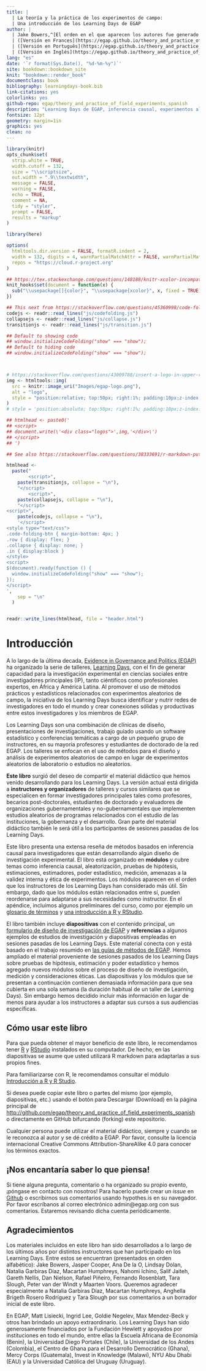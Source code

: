 ```yaml
---
title: |
  | La teoría y la práctica de los experimentos de campo: 
  | Una introducción de los Learning Days de EGAP
author: |
  | Jake Bowers,^[El orden en el que aparecen los autores fue generado aleatoriamente. https://jakebowers.org] Maarten Voors,^[https://sites.google.com/site/maartenvoors/] and Nahomi Ichino^[https://nahomi.github.io/]. <br /> Traducido por Lily Medina^[https://lilymedina.github.io/]
  | ([Versión en Frances](https://egap.github.io/theory_and_practice_of_field_experiments_french/))
  | ([Versión en Português](https://egap.github.io/theory_and_practice_of_field_experiments_portuguese/))
  | ([Versión en Inglés](https://egap.github.io/theory_and_practice_of_field_experiments/))
lang: "es"
date: '`r format(Sys.Date(), "%d-%m-%y")`'
site: bookdown::bookdown_site
knit: "bookdown::render_book"
documentclass: book
bibliography: learningdays-book.bib
link-citations: yes
colorlinks: yes
github-repo: egap/theory_and_practice_of_field_experiments_spanish
description: "Learning Days de EGAP, inferencia causal, experimentos aleatorizados, experimentos de campo, diseño experimental, diseño de investigación"
fontsize: 12pt
geometry: margin=1in
graphics: yes
clean: no
---
```


```r
library(knitr)
opts_chunk$set(
  strip.white = TRUE,
  width.cutoff = 132,
  size = "\\scriptsize",
  out.width = ".9\\textwidth",
  message = FALSE,
  warning = FALSE,
  echo = TRUE,
  comment = NA,
  tidy = "styler",
  prompt = FALSE,
  results = "markup"
)

library(here)

options(
  htmltools.dir.version = FALSE, formatR.indent = 2,
  width = 132, digits = 4, warnPartialMatchAttr = FALSE, warnPartialMatchDollar = FALSE,
  repos = "https://cloud.r-project.org"
)

## https://tex.stackexchange.com/questions/148188/knitr-xcolor-incompatible-color-definition/254482
knit_hooks$set(document = function(x) {
  sub("\\usepackage[]{color}", "\\usepackage{xcolor}", x, fixed = TRUE)
})
```


```r
## This next from https://stackoverflow.com/questions/45360998/code-folding-in-bookdown
codejs <- readr::read_lines("js/codefolding.js")
collapsejs <- readr::read_lines("js/collapse.js")
transitionjs <- readr::read_lines("js/transition.js")

## Default to showing code
## window.initializeCodeFolding("show" === "show");
## Default to hiding code
## window.initializeCodeFolding("show" === "show");



# https://stackoverflow.com/questions/43009788/insert-a-logo-in-upper-right-corner-of-r-markdown-html-document
img <- htmltools::img(
  src = knitr::image_uri("Images/egap-logo.png"),
  alt = "logo",
  style = "position:relative; top:50px; right:1%; padding:10px;z-index:200;"
)
# style = 'position:absolute; top:50px; right:1%; padding:10px;z-index:200;')

## htmlhead <- paste0('
## <script>
## document.write(\'<div class="logos">',img,'</div>\')
## </script>
## ')

## See also https://stackoverflow.com/questions/38333691/r-markdown-putting-an-image-in-the-top-right-hand-corner-of-html-and-moving-tit

htmlhead <-
  paste("
        <script>",
    paste(transitionjs, collapse = "\n"),
    "</script>
        <script>",
    paste(collapsejs, collapse = "\n"),
    "</script>
<script>",
    paste(codejs, collapse = "\n"),
    '</script>
<style type="text/css">
.code-folding-btn { margin-bottom: 4px; }
.row { display: flex; }
.collapse { display: none; }
.in { display:block }
</style>
<script>
$(document).ready(function () {
  window.initializeCodeFolding("show" === "show");
});
</script>
',
    sep = "\n"
  )


readr::write_lines(htmlhead, file = "header.html")
```

# Introducción

A lo largo de la última decada, [Evidence in Governance and Politics (EGAP)](http://egap.org/) ha organizado la serie de talleres,  [Learning Days](https://egap.org/learning-days/), con el fin de generar capacidad para la investigación experimental en ciencias sociales  entre investigadores principales (IP), tanto ciéntificos como profesionales expertos, en África y América Latina. Al promover el uso de métodos prácticos y estadísticos relacionados con experimentos aleatorios  de campo, la iniciativa de los Learning Days busca identificar y nutrir redes de investigadores en todo el mundo y crear conexiones sólidas y productivas entre estos investigadores y los miembros de EGAP.


Los Learning Days son una combinación de clínicas de diseño, presentaciones de investigaciones, trabajo guiado usando un software estadístico y conferencias temáticas a cargo de un pequeño grupo de instructores, en su mayoría profesores y estudiantes de doctorado de la red EGAP. Los talleres se enfocan en el uso de métodos para el diseño y análisis de experimentos aleatorios  de campo en lugar de experimentos aleatorios de laboratorio o estudios no aleatorios.


**Este libro** surgió  del deseo de compartir el material didáctico que hemos venido desarrollando para los Learning Days. La versión actual está dirigida a **instructores y organizadores** de talleres y cursos similares que se especialicen en formar investigadores principales tales como profesores, becarios post-doctorales, estudiantes de doctorado y evaluadores de organizaciones gubernamentales y no-gubernamentales que implementen estudios aleatorios de programas relacionados con el estudio de las instituciones, la gobernanza y el desarrollo. Gran parte del material didáctico también le será útil a los participantes de sesiones pasadas de los Learning Days. 


Este libro presenta una extensa reseña de métodos basados en inferencia causal para investigadores que están desarrollando algún diseño de investigación experimental. El libro está organizado en **módulos** y cubre temas como inferencia causal, aleatorización, pruebas de hipótesis, estimaciones, estimadores, poder estadístico, medición, amenazas a la validez interna y ética de experimentos. Los módulos aparecen en el orden que los instructores de los Learning Days han considerado más útil. Sin embargo, dado que los módulos están relacionados entre sí, pueden reordenarse para adaptarse a sus necesidades como instructor. En el apéndice, incluimos algunos preliminares del curso, como por ejemplo un [glosario de términos](glosario-de-términos.html) y [una introducción a R y RStudio](introducción-a-r-y-rstudio.html).


El libro también incluye **diapositivas** con el contenido principal, un [formulario de diseño de investigación de EGAP](researchdesignform.html) y **referencias** a algunos ejemplos de estudios de investigación y diapositivas empleadas en sesiones pasadas de los Learning Days.  Este material conecta con y está basado en el trabajo resumido en [las guías de métodos de EGAP](https://egap.org/methods-guides/). Hemos ampliado el material proveniente de sesiones pasados de los Learning Days sobre pruebas de hipótesis, estimación y poder estadístico y hemos agregado nuevos módulos sobre el proceso de diseño de investigación, medición y consideraciones éticas. Las diapositivas y los módulos que se presentan a continuación contienen demasiada información para que sea cubierta en una sola semana (la duración habitual de un taller de Learning Days). Sin embargo hemos decidido incluir más información en lugar de menos para ayudar a los instructores a adaptar sus cursos a sus audiencias específicas.


## Cómo usar este libro

Para que pueda obtener el mayor beneficio de este libro, le recomendamos tener [R](https://cran.r-project.org/) y [RStudio](https://www.rstudio.com/products/rstudio/download/) instalados en su computador. De hecho, en las diapositivas se asume que usted utilizará R markdown para adaptarlas a sus propios fines.


Para familiarizarse con R, le recomendamos consultar el módulo [Introducción a R y R Studio](introducción-a-r-y-rstudio.html).

Si desea puede copiar este libro o partes del mismo (por ejemplo, diapositivas, etc.) usando el botón para Descargar (Download) en la página principal de <http://github.com/egap/theory_and_practice_of_field_experiments_spanish> o directamente en GitHub bifurcando (forking) este repositorio.


Cualquier persona puede utilizar el material didáctico, siempre y cuando se le reconozca al autor y se dé crédito a EGAP. Por favor, consulte la licencia internacional Creative Commons Attribution-ShareAlike 4.0 para conocer los términos exactos.


## ¡Nos encantaría saber lo que piensa!


Si tiene alguna pregunta, comentario o ha organizado su propio evento, ¡póngase en contacto con nosotros! Para hacerlo puede crear un  _issue_ en [Github](https://github.com/egap/theory_and_practice_of_field_experiments_spanish/issues) o escríbirnos sus comentarios usando hypothes.is en su navegador. Por favor escríbanos al correo electrónico admin@egap.org con sus comentarios. Estaremos revisando dicha cuenta periódicamente.

## Agradecimientos

Los materiales incluidos en este libro han sido desarrollados a lo largo de los últimos años por distintos instructores que han participado en los Learning Days. Entre estos se encuentran (presentados en orden alfabético): Jake Bowers, Jasper Cooper, Ana De la O, Lindsay Dolan, Natalia Garbiras Díaz, Macartan Humphreys, Nahomi Ichino, Salif Jaiteh, Gareth Nellis, Dan Nielson, Rafael Piñeiro, Fernando Rosenblatt, Tara Slough, Peter van der Windt y Maarten Voors. Queremos agradecer especialmente a Natalia Garbiras Díaz, Macartan Humphreys, Anghella Brigeth Rosero Rodríguez y Tara Slough por sus comentarios a un borrador inicial de este libro.



En EGAP, Matt Lisiecki, Ingrid Lee, Goldie Negelev, Max Mendez-Beck y otros han brindado un apoyo extraordinario. Los Learning Days han sido generosamente financiados por la Fundación Hewlett y apoyados por instituciones en todo el mundo, entre ellas la Escuela Africana de Economía (Benin), la Universidad Diego Portales (Chile), la Universidad de los Andes (Colombia), el Centro de Ghana para el Desarrollo Democrático (Ghana), Mercy Corps (Guatemala), Invest in Knowledge (Malawi), NYU Abu Dhabi (EAU) y la Universidad Católica del Uruguay (Uruguay).




